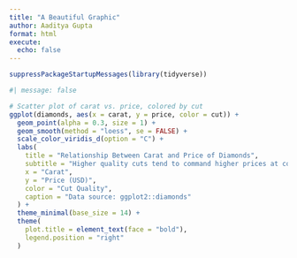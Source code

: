 ```yaml
---
title: "A Beautiful Graphic"
author: Aaditya Gupta
format: html
execute:
  echo: false
---
```


```r
suppressPackageStartupMessages(library(tidyverse))
```

```r
#| message: false

# Scatter plot of carat vs. price, colored by cut
ggplot(diamonds, aes(x = carat, y = price, color = cut)) +
  geom_point(alpha = 0.3, size = 1) +
  geom_smooth(method = "loess", se = FALSE) +
  scale_color_viridis_d(option = "C") +
  labs(
    title = "Relationship Between Carat and Price of Diamonds",
    subtitle = "Higher quality cuts tend to command higher prices at comparable carats",
    x = "Carat",
    y = "Price (USD)",
    color = "Cut Quality",
    caption = "Data source: ggplot2::diamonds"
  ) +
  theme_minimal(base_size = 14) +
  theme(
    plot.title = element_text(face = "bold"),
    legend.position = "right"
  )
```
